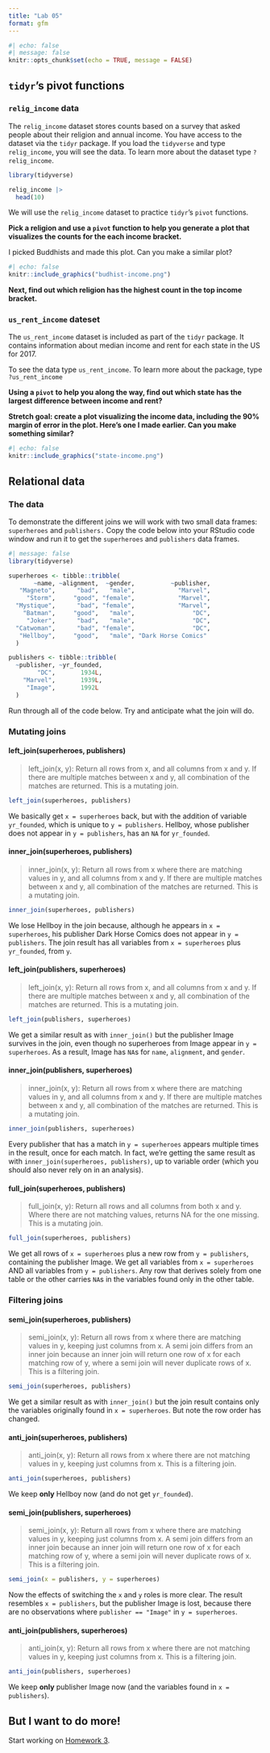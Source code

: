 ```yaml
---
title: "Lab 05"
format: gfm
---
```


```r
#| echo: false
#| message: false
knitr::opts_chunk$set(echo = TRUE, message = FALSE)

```
## `tidyr`'s pivot functions

### `relig_income` data

The `relig_income` dataset stores counts based on a survey that asked people about their religion and annual income. You have access to the dataset via the `tidyr` package. If you load the `tidyverse` and type `relig_income`, you will see the data. To learn more about the dataset type `?relig_income`.  

```r
library(tidyverse)

relig_income |>  
  head(10)
```


We will use the `relig_income` dataset to practice `tidyr`'s `pivot` functions. 

**Pick a religion and use a `pivot` function to help you generate a plot that visualizes the counts for the each income bracket.** 

I picked Buddhists and made this plot. Can you make a similar plot?


```r
#| echo: false
knitr::include_graphics("budhist-income.png")
```

**Next, find out which religion has the highest count in the top income bracket.**

### `us_rent_income` dateset

The `us_rent_income` dataset is included as part of the `tidyr` package. It contains information about median income and rent for each state in the US for 2017.

To see the data type `us_rent_income`. To learn more about the package, type `?us_rent_income`

**Using a `pivot` to help you along the way, find out which state has the largest difference between income and rent?**

**Stretch goal: create a plot visualizing the income data, including the 90% margin of error in the plot. Here's one I made earlier. Can you make something similar?**


```r
#| echo: false
knitr::include_graphics("state-income.png")

```

## Relational data

### The data

To demonstrate the different joins we will work with two small data frames: `superheroes` and `publishers.` Copy the code below into your RStudio code window and run it to get the `superheroes` and `publishers` data frames. 


```r
#| message: false
library(tidyverse)

superheroes <- tibble::tribble(
       ~name, ~alignment,  ~gender,          ~publisher,
   "Magneto",      "bad",   "male",            "Marvel",
     "Storm",     "good", "female",            "Marvel",
  "Mystique",      "bad", "female",            "Marvel",
    "Batman",     "good",   "male",                "DC",
     "Joker",      "bad",   "male",                "DC",
  "Catwoman",      "bad", "female",                "DC",
   "Hellboy",     "good",   "male", "Dark Horse Comics"
  )

publishers <- tibble::tribble(
  ~publisher, ~yr_founded,
        "DC",       1934L,
    "Marvel",       1939L,
     "Image",       1992L
  )
```




Run through all of the code below. Try and anticipate what the join will do.

### Mutating joins

#### left_join(superheroes, publishers)

> left_join(x, y): Return all rows from x, and all columns from x and y. If there are multiple matches between x and y, all combination of the matches are returned. This is a mutating join.

```r
left_join(superheroes, publishers)
```

We basically get `x = superheroes` back, but with the addition of variable `yr_founded`, which is unique to `y = publishers`. Hellboy, whose publisher does not appear in `y = publishers`, has an `NA` for `yr_founded`.

#### inner_join(superheroes, publishers)

> inner_join(x, y): Return all rows from x where there are matching values in y, and all columns from x and y. If there are multiple matches between x and y, all combination of the matches are returned. This is a mutating join.

```r
inner_join(superheroes, publishers)
```

We lose Hellboy in the join because, although he appears in `x = superheroes`, his publisher Dark Horse Comics does not appear in `y = publishers`. The join result has all variables from `x = superheroes` plus `yr_founded`, from `y`.


#### left_join(publishers, superheroes)

> left_join(x, y): Return all rows from x, and all columns from x and y. If there are multiple matches between x and y, all combination of the matches are returned. This is a mutating join.

```r
left_join(publishers, superheroes)
```

We get a similar result as with `inner_join()` but the publisher Image survives in the join, even though no superheroes from Image appear in `y = superheroes`. As a result, Image has `NA`s for `name`, `alignment`, and `gender`.

#### inner_join(publishers, superheroes)

> inner_join(x, y): Return all rows from x where there are matching values in y, and all columns from x and y. If there are multiple matches between x and y, all combination of the matches are returned. This is a mutating join.

```r
inner_join(publishers, superheroes)
```
Every publisher that has a match in `y = superheroes` appears multiple times in the result, once for each match. In fact, we're getting the same result as with `inner_join(superheroes, publishers)`, up to variable order (which you should also never rely on in an analysis).

#### full_join(superheroes, publishers)

> full_join(x, y): Return all rows and all columns from both x and y. Where there are not matching values, returns NA for the one missing. This is a mutating join.

```r
full_join(superheroes, publishers)
```

We get all rows of `x = superheroes` plus a new row from `y = publishers`, containing the publisher Image. We get all variables from `x = superheroes` AND all variables from `y = publishers`. Any row that derives solely from one table or the other carries `NA`s in the variables found only in the other table.

### Filtering joins

#### semi_join(superheroes, publishers)

> semi_join(x, y): Return all rows from x where there are matching values in y, keeping just columns from x. A semi join differs from an inner join because an inner join will return one row of x for each matching row of y, where a semi join will never duplicate rows of x. This is a filtering join.

```r
semi_join(superheroes, publishers)
```

We get a similar result as with `inner_join()` but the join result contains only the variables originally found in `x = superheroes`. But note the row order has changed.


#### anti_join(superheroes, publishers)

> anti_join(x, y): Return all rows from x where there are not matching values in y, keeping just columns from x. This is a filtering join.

```r
anti_join(superheroes, publishers)
```

We keep __only__ Hellboy now (and do not get `yr_founded`).

#### semi_join(publishers, superheroes)

> semi_join(x, y): Return all rows from x where there are matching values in y, keeping just columns from x. A semi join differs from an inner join because an inner join will return one row of x for each matching row of y, where a semi join will never duplicate rows of x. This is a filtering join.

```r
semi_join(x = publishers, y = superheroes)
```

Now the effects of switching the `x` and `y` roles is more clear. The result resembles `x = publishers`, but the publisher Image is lost, because there are no observations where `publisher == "Image"` in `y = superheroes`.

#### anti_join(publishers, superheroes)

> anti_join(x, y): Return all rows from x where there are not matching values in y, keeping just columns from x. This is a filtering join.

```r
anti_join(publishers, superheroes)
```

We keep __only__ publisher Image now (and the variables found in `x = publishers`).


## But I want to do more!

Start working on [Homework 3](hw-03.md).
